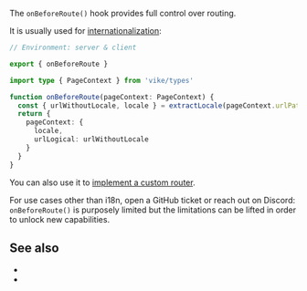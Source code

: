 
The `onBeforeRoute()` hook provides full control over routing.

It is usually used for [internationalization](/i18n):

```ts
// Environment: server & client

export { onBeforeRoute }

import type { PageContext } from 'vike/types'

function onBeforeRoute(pageContext: PageContext) {
  const { urlWithoutLocale, locale } = extractLocale(pageContext.urlPathname)
  return {
    pageContext: {
      locale,
      urlLogical: urlWithoutLocale
    }
  }
}
```

You can also use it to [implement a custom router](https://github.com/vikejs/vike/issues/140).

<Warning>For use cases other than i18n, open a GitHub ticket or reach out on Discord: `onBeforeRoute()` is purposely limited but the limitations can be lifted in order to unlock new capabilities.</Warning>


## See also

- <Link href="/routing" />
- <Link href="/hooks" />
